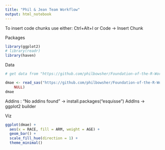 ```yaml
---
title: "Phil & Jean Team Workflow"
output: html_notebook
---
```


To insert code chunks use either:
Ctrl+Alt+I
or
Code -> Insert Chunk
 
Packages
```r
library(ggplot2)
# library(readr)
library(haven)
```


Data
```r
# get data from "https://github.com/philbowsher/Foundation-of-the-R-Workflow-workshop-2019-09-06/raw/master/Examples/data/dmae.sas7bdat"

dmae <- read_sas("https://github.com/philbowsher/Foundation-of-the-R-Workflow-workshop-2019-09-06/raw/master/Examples/data/dmae.sas7bdat", 
    NULL)
dmae

```

Addins : "No addins found" 
-> install.packages("esquisse")
AddIns -> ggplot2 builder


Viz
```r
ggplot(dmae) +
  aes(x = RACE, fill = ARM, weight = AGE) +
  geom_bar() +
  scale_fill_hue(direction = 1) +
  theme_minimal()
```

